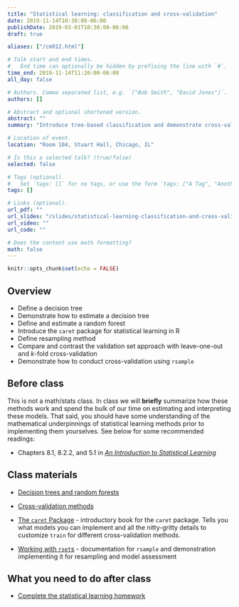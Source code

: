 ```yaml
---
title: "Statistical learning: classification and cross-validation"
date: 2019-11-14T10:30:00-06:00
publishDate: 2019-03-01T10:30:00-06:00
draft: true

aliases: ["/cm012.html"]

# Talk start and end times.
#   End time can optionally be hidden by prefixing the line with `#`.
time_end: 2019-11-14T11:20:00-06:00
all_day: false

# Authors. Comma separated list, e.g. `["Bob Smith", "David Jones"]`.
authors: []

# Abstract and optional shortened version.
abstract: ""
summary: "Introduce tree-based classification and demonstrate cross-validation."

# Location of event.
location: "Room 104, Stuart Hall, Chicago, IL"

# Is this a selected talk? (true/false)
selected: false

# Tags (optional).
#   Set `tags: []` for no tags, or use the form `tags: ["A Tag", "Another Tag"]` for one or more tags.
tags: []

# Links (optional).
url_pdf: ""
url_slides: "/slides/statistical-learning-classification-and-cross-validation/"
url_video: ""
url_code: ""

# Does the content use math formatting?
math: false
---
```


```r
knitr::opts_chunk$set(echo = FALSE)
```

## Overview

* Define a decision tree
* Demonstrate how to estimate a decision tree
* Define and estimate a random forest
* Introduce the `caret` package for statistical learning in R
* Define resampling method
* Compare and contrast the validation set approach with leave-one-out and $k$-fold cross-validation
* Demonstrate how to conduct cross-validation using `rsample`

## Before class

This is not a math/stats class. In class we will **briefly** summarize how these methods work and spend the bulk of our time on estimating and interpreting these models. That said, you should have some understanding of the mathematical underpinnings of statistical learning methods prior to implementing them yourselves. See below for some recommended readings:

* Chapters 8.1, 8.2.2, and 5.1 in [*An Introduction to Statistical Learning*](http://link.springer.com.proxy.uchicago.edu/book/10.1007%2F978-1-4614-7138-7)

## Class materials

* [Decision trees and random forests](/notes/decision-trees/)
* [Cross-validation methods](/notes/cross-validation/)

* [The `caret` Package](https://topepo.github.io/caret/) - introductory book for the `caret` package. Tells you what models you can implement and all the nitty-gritty details to customize `train` for different cross-validation methods.
* [Working with `rset`s](https://tidymodels.github.io/rsample/articles/Working_with_rsets.html) - documentation for `rsample` and demonstration implementing it for resampling and model assessment

## What you need to do after class

* [Complete the statistical learning homework](/homework/statistical-learning/)
